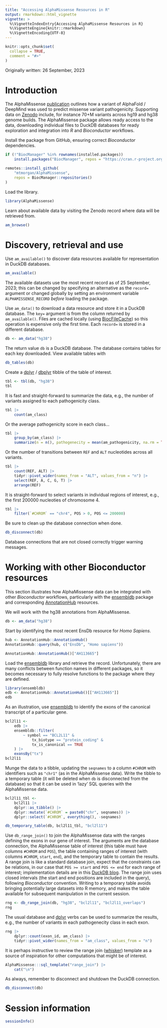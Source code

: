 ```yaml
---
title: "Accessing AlphaMissense Resources in R"
output: rmarkdown::html_vignette
vignette: >
  %\VignetteIndexEntry{Accessing AlphaMissense Resources in R}
  %\VignetteEngine{knitr::rmarkdown}
  %\VignetteEncoding{UTF-8}
---
```


```r
knitr::opts_chunk$set(
  collapse = TRUE,
  comment = "#>"
)
```

Originally written: 26 September, 2023

# Introduction

The AlphaMissense [publication][Science] outlines how a variant of
AlphaFold / DeepMind was used to predict missense variant
pathogenicity. Supporting data on [Zenodo][] include, for instance
70+M variants across hg19 and hg38 genome builds. The AlphaMissense
package allows ready access to the data, downloading individual files
to DuckDB databases for ready exploration and integration into *R* and
*Bioconductor* workflows.

[Science]: https://www.science.org/doi/epdf/10.1126/science.adg7492
[Zenodo]: https://zenodo.org//record/8360242

Install the package from GitHub, ensuring correct *Bioconductor*
dependencies.

```r
if (!"BiocManager" %in% rownames(installed.packages))
    install.packages("BiocManager", repos = "https://cran.r-project.org")

remotes::install_github(
    "mtmorgan/AlphaMissense",
    repos = BiocManager::repositories()
)
```

Load the library.

```r
library(AlphaMissense)
```

Learn about available data by visiting the Zenodo record where data
will be retrieved from.

```r
am_browse()
```

# Discovery, retrieval and use

Use `am_available()` to discover data resources available for
representation in DuckDB databases.

```r
am_available()
```

The available datasets use the most recent record as of 25 September,
2023; this can be changed by specifying an alternative as the
`record=` argument or changed globally by setting an environment
variable `ALPHAMISSENSE_RECORD` *before* loading the package.

Use `am_data()` to download a data resource and store it in a DuckDB
database. The `key=` argument is from the column returned by
`am_available()`. Files are cached locally (using [BiocFileCache][])
so this operation is expensive only the first time. Each `record=` is
stored in a different database.

[BiocFileCache]: https://bioconductor.org/packages/BiocFileCache

```r
db <- am_data("hg38")
```

The return value `db` is a DuckDB database. The database contains
tables for each key downloaded. View available tables with

```r
db_tables(db)
```

Create a [dplyr][] / [dbplyr][] tibble of the table of interest.

[dplyr]: https://cran.r-project.org/package=dplyr
[dbplyr]: https://cran.r-project.org/package=dbplyr

```r
tbl <- tbl(db, "hg38")
tbl
```

It is fast and straight-forward to summarize the data, e.g., the
number of variants assigned to each pathogenicity class.

```r
tbl |>
    count(am_class)
```

Or the average pathogenicity score in each class...

```r
tbl |>
    group_by(am_class) |>
    summarize(n = n(), pathogenecity = mean(am_pathogenicity, na.rm = TRUE))
```

Or the number of transitions between `REF` and `ALT` nucleotides
across all variants.

```r
tbl |>
    count(REF, ALT) |>
    tidyr::pivot_wider(names_from = "ALT", values_from = "n") |>
    select(REF, A, C, G, T) |>
    arrange(REF)
```

It is straight-forward to select variants in individual regions of
interest, e.g., the first 200000 nucleoties of chromosome 4.

```r
tbl |>
    filter(`#CHROM` == "chr4", POS > 0, POS <= 200000)
```

Be sure to clean up the database connection when done.

```r
db_disconnect(db)
```

Database connections that are not closed correctly trigger warning
messages.

# Working with other Bioconductor resources

This section illustrates how AlphaMissense data can be integrated with
other *Bioconductor* workflows, particularly with the [ensembldb][]
package and corresponding [AnnotationHub][] resources.

[ensembldb]: https://bioconductor.org/packages/ensembldb
[AnnotationHub]: https://bioconductor.org/packages/AnnotationHub

We will work with the hg38 annotations from AlphaMissense.

```r
db <- am_data("hg38")
```

Start by identifying the most recent EnsDb resource for *Homo
Sapiens*.

```r
hub <- AnnotationHub::AnnotationHub()
AnnotationHub::query(hub, c("EnsDb", "Homo sapiens"))

AnnotationHub::AnnotationHub()["AH113665"]
```

Load the [ensembldb][] library and retrieve the record. Unfortunately,
there are many conflicts between function names in different packages,
so it becomes necessary to fully resolve functions to the package
where they are defined.

```r
library(ensembldb)
edb <- AnnotationHub::AnnotationHub()[["AH113665"]]
edb
```

As an illustration, use [ensembldb][] to identify the exons of the
canonical transcript of a particular gene.

```r
bcl2l11 <-
    edb |>
    ensembldb::filter(
        ~ symbol == "BCL2L11" &
            tx_biotype == "protein_coding" &
            tx_is_canonical == TRUE
    ) |>
    exonsBy("tx")
bcl2l11
```

Munge the data to a tibble, updating the `seqnames` to a column
`#CHROM` with identifiers such as `"chr1"` (as in the AlphaMissense
data). Write the tibble to a temporary table (it will be deleted when
`db` is disconnected from the database) so that it can be used in
'lazy' SQL queries with the AlphaMissense data.

```r
bcl2l11_tbl <-
    bcl2l11 |>
    dplyr::as_tibble() |>
    dplyr::mutate(`#CHROM` = paste0("chr", seqnames)) |>
    dplyr::select(`#CHROM`, everything(), -seqnames)

db_temporary_table(db, bcl2l11_tbl, "bcl2l11")
```

Use `db_range_join()` to join the AlphaMissense data with the ranges
defining the exons in our gene of interest. The arguments are the
database connection, the AlphaMissense table of interest (this table
must have columns `#CHROM` and `POS`), the table containing ranges of
interest (with columns `#CHROM`, `start`, `end`), and the temporary
table to contain the results. A range join is like a standard database
join, expect that the constraints can be relations, in our case that
`POS >= start` and `POS <= end` for each range of interest;
implementation details are in this [DuckDB blog][]. The range join
uses closed intervals (the start and end positions are included in the
query), following *Bioconductor* convention. Writing to a temporary
table avoids bringing potentially large datasets into R memory, and
makes the table available for subsequent manipulation in the current
session.

[DuckDB blog]: https://duckdb.org/2022/05/27/iejoin.html

```r
rng <- db_range_join(db, "hg38", "bcl2l11", "bcl2l11_overlaps")
rng
```

The usual database and [dplyr][] verbs can be used to summarize the
results, e.g., the number of variants in each pathogenecity class in
each exon.

```r
rng |>
    dplyr::count(exon_id, am_class) |>
    tidyr::pivot_wider(names_from = "am_class", values_from = "n")
```

It is perhaps instructive to review the range join ([whisker][])
template as a source of inspiration for other computations that might
be of interest.

[whisker]: https://cran.r-project.org/package=whisker

```r
AlphaMissense:::sql_template("range_join") |>
    cat("\n")
```

As always, remember to disconnect and shutdown the DuckDB connection.

```r
db_disconnect(db)
```

# Session information {.unnumbered}

```r
sessionInfo()
```
